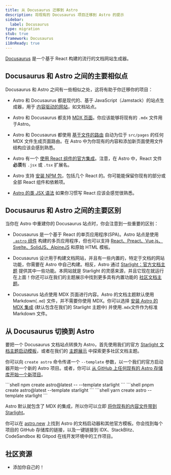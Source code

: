 ```yaml
---
title: 从 Docusaurus 迁移到 Astro
description: 将现有的 Docusaurus 项目迁移到 Astro 的提示
sidebar:
  label: Docusaurus
type: migration
stub: true
framework: Docusaurus
i18nReady: true
---
```



[Docusaurus](https://Docusaurus.io) 是一个基于 React 构建的流行的文档网站生成器。

## Docusaurus 和 Astro 之间的主要相似点

Docusaurus 和 Astro 之间有一些相似之处，这将有助于你迁移你的项目：

- Astro 和 Docusaurus 都是现代的、基于 JavaScript（Jamstack）的站点生成器，用于 [内容驱动的网站](/zh-cn/concepts/why-astro/#内容驱动)，如文档站点。

- Astro 和 Docusaurus 都支持 [MDX 页面](/zh-cn/guides/markdown-content/)。你应该能够将现有的 `.mdx` 文件用于Astro。

- Astro 和 Docusaurus 都使用 [基于文件的路由](/zh-cn/guides/routing/) 自动为位于 `src/pages` 的任何 MDX 文件生成页面路由。在 Astro 中为你现有的内容和添加新页面使用文件结构应该会感到熟悉。

- Astro 有一个 [使用 React 组件的官方集成](/zh-cn/guides/integrations-guide/react/)。注意，在 Astro 中，React 文件**必须**有 `.jsx` 或 `.tsx` 扩展名。

- Astro 支持 [安装 NPM 包](/zh-cn/guides/imports/#npm-包)，包括几个 React 的。你可能能保留你现有的部分或全部 React 组件和依赖项。

- [Astro 的类 JSX 语法](/zh-cn/basics/astro-components/#组件模板) 如果你习惯写 React 应该会感觉很熟悉。

## Docusaurus 和 Astro 之间的主要区别

当你在 Astro 中重建你的 Docusaurus 站点时，你会注意到一些重要的区别：

- Docusaurus 是一个基于 React 的单页应用程序(SPA)。Astro 站点是使用 [`.astro` 组件](/zh-cn/basics/astro-components/) 构建的多页应用程序，但也可以支持 [React、Preact、Vue.js、Svelte、SolidJS、AlpineJS](/zh-cn/guides/framework-components/) 和原始 HTML 模板。

- Docusaurus 设计用于构建文档网站，并且有一些内置的，特定于文档的网站功能，你需要在 Astro 中自己构建。相反，Astro 通过 [Starlight：官方文档主题](https://starlight.astro.build) 提供其中一些功能。本网站就是 Starlight 的灵感来源，并且它现在就运行在上面！你还可以在我们的主题展示中找到更多具有内置功能的 [社区文档主题](https://astro.build/themes?search=&categories%5B%5D=docs)。

- Docusaurus 站点使用 MDX 页面进行内容。Astro 的文档主题默认使用 Markdown(`.md`) 文件，并不需要你使用 MDX。你可以选择 [安装 Astro 的 MDX 集成](/zh-cn/guides/integrations-guide/mdx/) (默认包含在我们的 Starlight 主题中) 并使用`.mdx`文件作为标准 Markdown 文件。

## 从 Docusaurus 切换到 Astro

要把一个 Docusaurus 文档站点转换为 Astro，首先使用我们的官方 [Starlight 文档主题启动模板](https://starlight.astro.build)，或者在我们的 [主题展示](https://astro.build/themes?search=&categories%5B%5D=docs) 中探索更多社区文档主题。

你可以向 `create astro` 命令传递一个 `--template` 参数，以一个我们的官方启动器开始一个新的 Astro 项目。或者，你可以 [从 GitHub 上任何现有的 Astro 存储库开始一个新项目](/zh-cn/install-and-setup/#通过-cli-向导安装)。

  <PackageManagerTabs>
    <Fragment slot="npm">
    ```shell
    npm create astro@latest -- --template starlight
    ```
    </Fragment>
    <Fragment slot="pnpm">
    ```shell
    pnpm create astro@latest --template starlight
    ```
    </Fragment>
    <Fragment slot="yarn">
    ```shell
    yarn create astro --template starlight
    ```
    </Fragment>
  </PackageManagerTabs>

Astro 默认就包含了 MDX 的集成，所以你可以立即 [将你现有的内容文件带到 Starlight](https://starlight.astro.build/zh-cn/getting-started/#添加内容)。

你可以在 [astro.new](https://astro.new) 上找到 Astro 的文档启动器和其他官方模板。你会找到每个项目的 GitHub 存储库的链接，以及一键链接到 IDX、StackBlitz、CodeSandbox 和 Gitpod 在线开发环境中的工作项目。

## 社区资源

- 添加你自己的！
